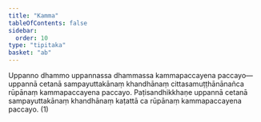 ```yaml
---
title: "Kamma"
tableOfContents: false
sidebar:
  order: 10
type: "tipitaka"
basket: "ab"
---
```



<DynamicBreadcrumb />

<Division number="12">

<Paragraph number="2610">
Uppanno dhammo uppannassa dhammassa kammapaccayena paccayo—  uppannā cetanā sampayuttakānaṃ khandhānaṃ cittasamuṭṭhānānañca rūpānaṃ kammapaccayena paccayo. Paṭisandhikkhaṇe uppannā cetanā sampayuttakānaṃ khandhānaṃ kaṭattā ca rūpānaṃ kammapaccayena paccayo. (1)
</Paragraph>
</Division>